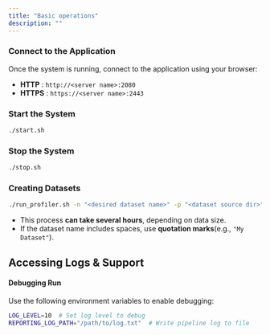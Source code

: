 ```yaml
---
title: "Basic operations"
description: ""
---
```


### Connect to the Application

Once the system is running, connect to the application using your browser:

- **HTTP** : `http://<server name>:2080`
- **HTTPS** : `https://<server name>:2443`

### Start the System

```sh
./start.sh
```

### Stop the System

```sh
./stop.sh
```

### Creating Datasets

```sh
./run_profiler.sh -n "<desired dataset name>" -p "<dataset source dir>"
```

- This process **can take several hours**, depending on data size.
- If the dataset name includes spaces, use **quotation marks**(e.g., `"My Dataset"`).

## Accessing Logs & Support

#### Debugging Run

Use the following environment variables to enable debugging:

```sh
LOG_LEVEL=10  # Set log level to debug
REPORTING_LOG_PATH="/path/to/log.txt"  # Write pipeline log to file
```



